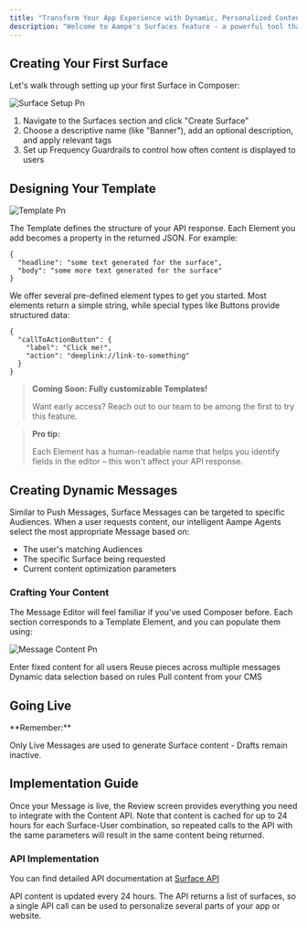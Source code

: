 ```yaml
---
title: "Transform Your App Experience with Dynamic, Personalized Content"
description: "Welcome to Aampe's Surfaces feature - a powerful tool that lets you create personalized, dynamic content for every user of your app. Whether you're looking to customize banners, buttons, carousels, or text content, Surfaces makes it simple to deliver the right message to the right user at the right time."
---
```


## Creating Your First Surface

Let's walk through setting up your first Surface in Composer:

![Surface Setup Pn](/images/surface_setup.png)

1. Navigate to the Surfaces section and click "Create Surface"
2. Choose a descriptive name (like "Banner"), add an optional description, and apply relevant tags
3. Set up Frequency Guardrails to control how often content is displayed to users

## Designing Your Template

![Template Pn](/images/template.png)

The Template defines the structure of your API response. Each Element you add becomes a property in the returned JSON. For example:

```
{  
  "headline": "some text generated for the surface",  
  "body": "some more text generated for the surface"  
}
```

We offer several pre-defined element types to get you started. Most elements return a simple string, while special types like Buttons provide structured data:

```
{  
  "callToActionButton": {  
    "label": "Click me!",  
    "action": "deeplink://link-to-something"  
  }  
}
```

> **Coming Soon: Fully customizable Templates\!**
>
> Want early access? Reach out to our team to be among the first to try this feature.

> **Pro tip:**
>
> Each Element has a human-readable name that helps you identify fields in the editor – this won't affect your API response.

## Creating Dynamic Messages

Similar to Push Messages, Surface Messages can be targeted to specific Audiences. When a user requests content, our intelligent Aampe Agents select the most appropriate Message based on:

- The user's matching Audiences
- The specific Surface being requested
- Current content optimization parameters

### Crafting Your Content

The Message Editor will feel familiar if you've used Composer before. Each section corresponds to a Template Element, and you can populate them using:

![Message Content Pn](/images/message_content.webp)

<CardGroup cols={2}>
  <Card title="Static text">
    Enter fixed content for all users
  </Card>
  <Card title="Components">
    Reuse pieces across multiple messages
  </Card>
  <Card title="Datasets">
    Dynamic data selection based on rules
  </Card>
  <Card title="CMS Data">
    Pull content from your CMS
  </Card>
</CardGroup>

## Going Live

<Info>
  **Remember:**

  Only Live Messages are used to generate Surface content - Drafts remain inactive.
</Info>

## Implementation Guide

Once your Message is live, the Review screen provides everything you need to integrate with the Content API. Note that content is cached for up to 24 hours for each Surface-User combination, so repeated calls to the API with the same parameters will result in the same content being returned.

### API Implementation

You can find detailed API documentation at [Surface API](https://docs.aampe.com/reference)

<Info>
  API content is updated every 24 hours. The API returns a list of surfaces, so a single API call can be used to personalize several parts of your app or website.
</Info>